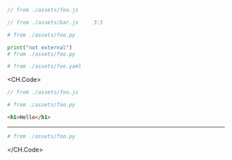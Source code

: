 ```js foo.js
// from ./assets/foo.js
```

```js bar.js
// from ./assets/bar.js     3:5
```

```py foo.py
# from ./assets/foo.py
```

```py foo.py
print("not external")
# from ./assets/foo.py
```

```yaml foo.yaml
# from ./assets/foo.yaml
```

<CH.Code>

```js foo.js
// from ./assets/foo.js
```

```py foo.py
# from ./assets/foo.py
```

```html index.html
<h1>Hello</h1>
```

---

```py another.py
# from ./assets/foo.py
```

</CH.Code>
